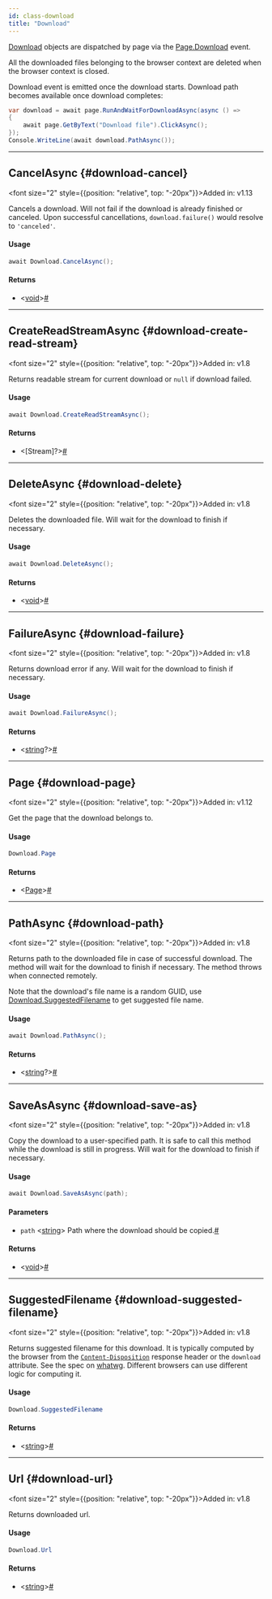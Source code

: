 ```yaml
---
id: class-download
title: "Download"
---
```


[Download] objects are dispatched by page via the [Page.Download](/api/class-page.mdx#page-event-download) event.

All the downloaded files belonging to the browser context are deleted when the browser context is closed.

Download event is emitted once the download starts. Download path becomes available once download completes:

```csharp
var download = await page.RunAndWaitForDownloadAsync(async () =>
{
    await page.GetByText("Download file").ClickAsync();
});
Console.WriteLine(await download.PathAsync());
```


---

## CancelAsync {#download-cancel}

<font size="2" style={{position: "relative", top: "-20px"}}>Added in: v1.13</font>

Cancels a download. Will not fail if the download is already finished or canceled. Upon successful cancellations, `download.failure()` would resolve to `'canceled'`.

#### Usage

```csharp
await Download.CancelAsync();
```

#### Returns
-  &#60;[void]&#62;<a aria-hidden="true" tabindex="-1" class="list-anchor-link" id="download-cancel-return"/><a href="#download-cancel-return" class="list-anchor">#</a>

---

## CreateReadStreamAsync {#download-create-read-stream}

<font size="2" style={{position: "relative", top: "-20px"}}>Added in: v1.8</font>

Returns readable stream for current download or `null` if download failed.

#### Usage

```csharp
await Download.CreateReadStreamAsync();
```

#### Returns
-  &#60;[Stream]?&#62;<a aria-hidden="true" tabindex="-1" class="list-anchor-link" id="download-create-read-stream-return"/><a href="#download-create-read-stream-return" class="list-anchor">#</a>

---

## DeleteAsync {#download-delete}

<font size="2" style={{position: "relative", top: "-20px"}}>Added in: v1.8</font>

Deletes the downloaded file. Will wait for the download to finish if necessary.

#### Usage

```csharp
await Download.DeleteAsync();
```

#### Returns
-  &#60;[void]&#62;<a aria-hidden="true" tabindex="-1" class="list-anchor-link" id="download-delete-return"/><a href="#download-delete-return" class="list-anchor">#</a>

---

## FailureAsync {#download-failure}

<font size="2" style={{position: "relative", top: "-20px"}}>Added in: v1.8</font>

Returns download error if any. Will wait for the download to finish if necessary.

#### Usage

```csharp
await Download.FailureAsync();
```

#### Returns
-  &#60;[string]?&#62;<a aria-hidden="true" tabindex="-1" class="list-anchor-link" id="download-failure-return"/><a href="#download-failure-return" class="list-anchor">#</a>

---

## Page {#download-page}

<font size="2" style={{position: "relative", top: "-20px"}}>Added in: v1.12</font>

Get the page that the download belongs to.

#### Usage

```csharp
Download.Page
```

#### Returns
-  &#60;[Page]&#62;<a aria-hidden="true" tabindex="-1" class="list-anchor-link" id="download-page-return"/><a href="#download-page-return" class="list-anchor">#</a>

---

## PathAsync {#download-path}

<font size="2" style={{position: "relative", top: "-20px"}}>Added in: v1.8</font>

Returns path to the downloaded file in case of successful download. The method will wait for the download to finish if necessary. The method throws when connected remotely.

Note that the download's file name is a random GUID, use [Download.SuggestedFilename](/api/class-download.mdx#download-suggested-filename) to get suggested file name.

#### Usage

```csharp
await Download.PathAsync();
```

#### Returns
-  &#60;[string]?&#62;<a aria-hidden="true" tabindex="-1" class="list-anchor-link" id="download-path-return"/><a href="#download-path-return" class="list-anchor">#</a>

---

## SaveAsAsync {#download-save-as}

<font size="2" style={{position: "relative", top: "-20px"}}>Added in: v1.8</font>

Copy the download to a user-specified path. It is safe to call this method while the download is still in progress. Will wait for the download to finish if necessary.

#### Usage

```csharp
await Download.SaveAsAsync(path);
```

#### Parameters
- `path` &#60;[string]&#62; Path where the download should be copied.<a aria-hidden="true" tabindex="-1" class="list-anchor-link" id="download-save-as-option-path"/><a href="#download-save-as-option-path" class="list-anchor">#</a>

#### Returns
-  &#60;[void]&#62;<a aria-hidden="true" tabindex="-1" class="list-anchor-link" id="download-save-as-return"/><a href="#download-save-as-return" class="list-anchor">#</a>

---

## SuggestedFilename {#download-suggested-filename}

<font size="2" style={{position: "relative", top: "-20px"}}>Added in: v1.8</font>

Returns suggested filename for this download. It is typically computed by the browser from the [`Content-Disposition`](https://developer.mozilla.org/en-US/docs/Web/HTTP/Headers/Content-Disposition) response header or the `download` attribute. See the spec on [whatwg](https://html.spec.whatwg.org/#downloading-resources). Different browsers can use different logic for computing it.

#### Usage

```csharp
Download.SuggestedFilename
```

#### Returns
-  &#60;[string]&#62;<a aria-hidden="true" tabindex="-1" class="list-anchor-link" id="download-suggested-filename-return"/><a href="#download-suggested-filename-return" class="list-anchor">#</a>

---

## Url {#download-url}

<font size="2" style={{position: "relative", top: "-20px"}}>Added in: v1.8</font>

Returns downloaded url.

#### Usage

```csharp
Download.Url
```

#### Returns
-  &#60;[string]&#62;<a aria-hidden="true" tabindex="-1" class="list-anchor-link" id="download-url-return"/><a href="#download-url-return" class="list-anchor">#</a>

[Accessibility]: /api/class-accessibility.mdx "Accessibility"
[APIRequest]: /api/class-apirequest.mdx "APIRequest"
[APIRequestContext]: /api/class-apirequestcontext.mdx "APIRequestContext"
[APIResponse]: /api/class-apiresponse.mdx "APIResponse"
[APIResponseAssertions]: /test-assertions.mdx "APIResponseAssertions"
[Browser]: /api/class-browser.mdx "Browser"
[BrowserContext]: /api/class-browsercontext.mdx "BrowserContext"
[BrowserType]: /api/class-browsertype.mdx "BrowserType"
[ConsoleMessage]: /api/class-consolemessage.mdx "ConsoleMessage"
[Dialog]: /api/class-dialog.mdx "Dialog"
[Download]: /api/class-download.mdx "Download"
[ElementHandle]: /api/class-elementhandle.mdx "ElementHandle"
[FileChooser]: /api/class-filechooser.mdx "FileChooser"
[FormData]: /api/class-formdata.mdx "FormData"
[Frame]: /api/class-frame.mdx "Frame"
[FrameLocator]: /api/class-framelocator.mdx "FrameLocator"
[JSHandle]: /api/class-jshandle.mdx "JSHandle"
[Keyboard]: /api/class-keyboard.mdx "Keyboard"
[Locator]: /api/class-locator.mdx "Locator"
[LocatorAssertions]: /test-assertions.mdx "LocatorAssertions"
[Mouse]: /api/class-mouse.mdx "Mouse"
[Page]: /api/class-page.mdx "Page"
[PageAssertions]: /test-assertions.mdx "PageAssertions"
[Playwright]: /api/class-playwright.mdx "Playwright"
[PlaywrightAssertions]: /test-assertions.mdx "PlaywrightAssertions"
[Request]: /api/class-request.mdx "Request"
[Response]: /api/class-response.mdx "Response"
[Route]: /api/class-route.mdx "Route"
[Selectors]: /api/class-selectors.mdx "Selectors"
[TimeoutError]: /api/class-timeouterror.mdx "TimeoutError"
[Touchscreen]: /api/class-touchscreen.mdx "Touchscreen"
[Tracing]: /api/class-tracing.mdx "Tracing"
[Video]: /api/class-video.mdx "Video"
[WebSocket]: /api/class-websocket.mdx "WebSocket"
[WebSocketFrame]: /api/class-websocketframe.mdx "WebSocketFrame"
[Worker]: /api/class-worker.mdx "Worker"
[Element]: https://developer.mozilla.org/en-US/docs/Web/API/element "Element"
[EvaluationArgument]: /evaluating.mdx#evaluation-argument "EvaluationArgument"
[Promise]: https://developer.mozilla.org/en-US/docs/Web/JavaScript/Reference/Global_Objects/Promise "Promise"
[iterator]: https://developer.mozilla.org/en-US/docs/Web/JavaScript/Reference/Iteration_protocols "Iterator"
[origin]: https://developer.mozilla.org/en-US/docs/Glossary/Origin "Origin"
[selector]: https://developer.mozilla.org/en-US/docs/Web/CSS/CSS_Selectors "selector"
[Serializable]: https://developer.mozilla.org/en-US/docs/Web/JavaScript/Reference/Global_Objects/JSON/stringify#Description "Serializable"
[UIEvent.detail]: https://developer.mozilla.org/en-US/docs/Web/API/UIEvent/detail "UIEvent.detail"
[UnixTime]: https://en.wikipedia.org/wiki/Unix_time "Unix Time"
[xpath]: https://developer.mozilla.org/en-US/docs/Web/XPath "xpath"

[bool]: https://docs.microsoft.com/en-us/dotnet/api/system.boolean "bool"
[double]: https://docs.microsoft.com/en-us/dotnet/api/system.double "double"
[byte]: https://docs.microsoft.com/en-us/dotnet/api/system.byte "byte"
[int]: https://docs.microsoft.com/en-us/dotnet/api/system.int32 "int"
[void]: https://docs.microsoft.com/en-us/dotnet/csharp/language-reference/builtin-types/void "void"
[string]: https://docs.microsoft.com/en-us/dotnet/api/system.string "string"
[URL]: https://nodejs.org/api/url.html "URL"
[Regex]: https://docs.microsoft.com/en-us/dotnet/api/system.text.regularexpressions.regex "Regex"

[Action]: https://docs.microsoft.com/en-us/dotnet/api/system.action-1 "Action"
[Func]: https://docs.microsoft.com/en-us/dotnet/api/system.func-2 "Func"
[IEnumerable]: https://docs.microsoft.com/en-us/dotnet/api/system.collections.ienumerable "IEnumerable"
[IDictionary]: https://docs.microsoft.com/en-us/dotnet/api/system.collections.idictionary "IDictionary"
[Task]: https://docs.microsoft.com/en-us/dotnet/api/system.threading.tasks.task?view=net-5.0 "Task"
[IReadOnlyDictionary]: https://docs.microsoft.com/en-us/dotnet/api/system.collections.generic.ireadonlydictionary-2 "IReadOnlyDictionary"
[JsonElement]: https://docs.microsoft.com/en-us/dotnet/api/system.text.json.jsonelement "JsonElement"

[all available image tags]: https://mcr.microsoft.com/en-us/product/playwright/dotnet/about "all available image tags"
[Docker Hub]: https://hub.docker.com/_/microsoft-playwright-dotnet "Docker Hub"
[Dockerfile.focal]: https://github.com/microsoft/playwright-dotnet/blob/main/utils/docker/Dockerfile.focal "Dockerfile.focal"
